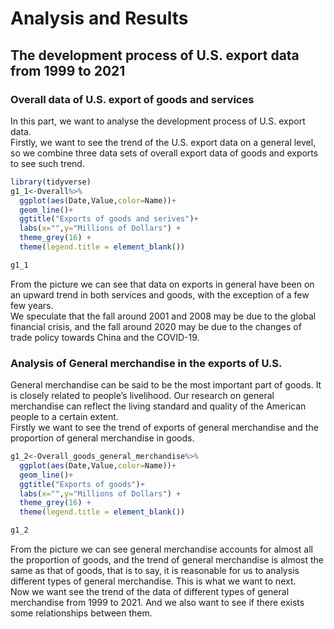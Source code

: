 # Analysis and  Results

## The development process of U.S. export data from 1999 to 2021

### Overall data of U.S. export of goods and services

In this part, we want to analyse the development process of U.S. export data.\
Firstly, we want to see the trend of the U.S. export data on a general level, so we combine three data sets of overall export data of goods and exports to see such trend.
```r
library(tidyverse)
g1_1<-Overall%>%
  ggplot(aes(Date,Value,color=Name))+
  geom_line()+
  ggtitle("Exports of goods and serives")+
  labs(x="",y="Millions of Dollars") +
  theme_grey(16) +
  theme(legend.title = element_blank())

g1_1
```

From the picture we can see that data on exports in general have been on an upward trend in both services and goods, with the exception of a few few years.\
We speculate that the fall around 2001 and 2008 may be due to the global financial crisis, and the fall around 2020 may be due to the changes of trade policy towards China and the COVID-19.

### Analysis of General merchandise in the exports of U.S.
General merchandise can be said to be the most important part of goods. It is closely related to people's livelihood. Our research on general merchandise can reflect the living standard and quality of the American people to a certain extent.\
Firstly we want to see the trend of exports of general merchandise and the proportion of general merchandise in goods.
```r
g1_2<-Overall_goods_general_merchandise%>%
  ggplot(aes(Date,Value,color=Name))+
  geom_line()+
  ggtitle("Exports of goods")+
  labs(x="",y="Millions of Dollars") +
  theme_grey(16) +
  theme(legend.title = element_blank())

g1_2
```

From the picture we can see general merchandise accounts for almost all the proportion of goods, and the trend of general merchandise is almost the same as that of goods, that is to say, it is reasonable for us to analysis different types of general merchandise. This is what we want to next.\
Now we want see the trend of the data of different types of general merchandise from 1999 to 2021.
And we also want to see if there exists some relationships between them.




